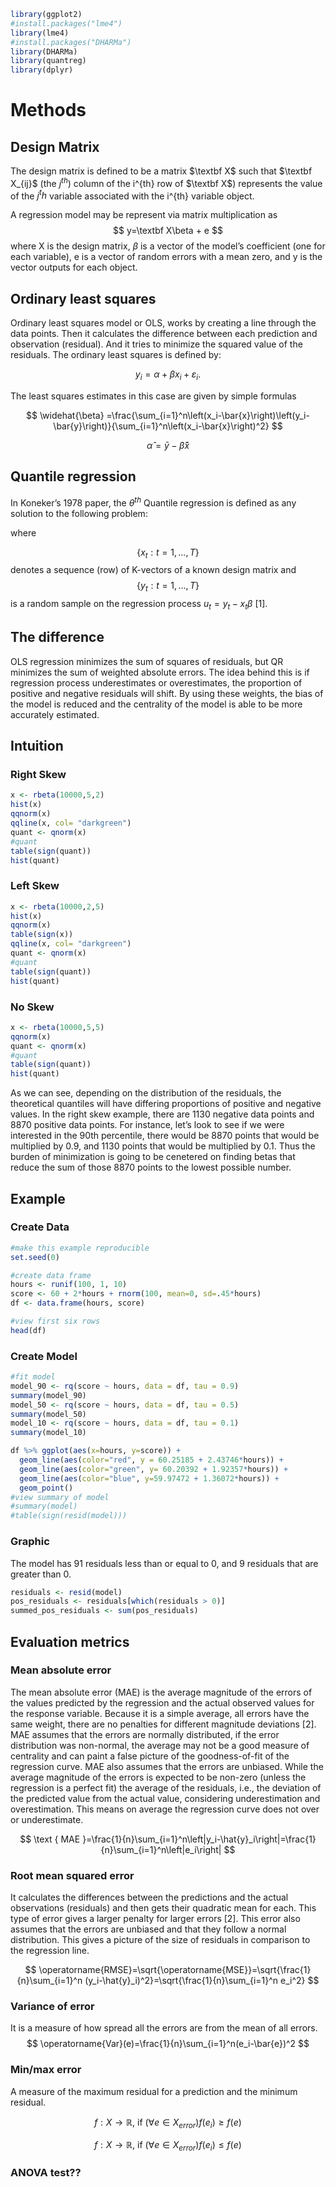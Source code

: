 ```{r}
library(ggplot2)
#install.packages("lme4")
library(lme4)
#install.packages("DHARMa")
library(DHARMa)
library(quantreg)
library(dplyr)
```
# Methods

## Design Matrix
The design matrix is defined to be a matrix $\textbf X$ such that $\textbf X_{ij}$ (the $j^{th}$) column of the i^{th} row of $\textbf X$) represents the value of the $j^th$ variable associated with the i^{th} variable object. 

A regression model may be represent via matrix multiplication as 
$$
y=\textbf X\beta + e
$$
where X is the design matrix, $\beta$ is a vector of the model's coefficient (one for each variable), e is a vector of random errors with a mean zero, and y is the vector outputs for each object.

## Ordinary least squares

Ordinary least squares model or OLS, works by creating a line through the data points. Then it calculates the difference between each prediction and observation (residual). And it tries to minimize the squared value of the residuals. The ordinary least squares is defined by:

$$
y_i=\alpha+\beta x_i+\varepsilon_i .
$$

The least squares estimates in this case are given by simple formulas

$$
\widehat{\beta} =\frac{\sum_{i=1}^n\left(x_i-\bar{x}\right)\left(y_i-\bar{y}\right)}{\sum_{i=1}^n\left(x_i-\bar{x}\right)^2}
$$

$$
\widehat{\alpha} =\bar{y}-\widehat{\beta} \bar{x}
$$

## Quantile regression

In Koneker's 1978 paper, the $\theta^{th}$ Quantile regression is defined as any solution to the following problem:

\begin{equation}
\min _{b \in \mathbf{R}^K}\left[\sum_{t \in\left\{t: y_t \geqslant x_t b\right\}} \theta\left|y_t-x_t b\right|+\sum_{t \in\left\{t: y_t<x_t b\right\}}(1-\theta)\left|y_t-x_t b\right|\right] 
\end{equation} 

where

$$
\{x_t: t=1,..., T\}
$$
 denotes a sequence (row) of K-vectors of a known design matrix and $$\{y_t: t=1,..., T\}$$ is a random sample on the regression process $u_t = y_t - x_t\beta$ \[1\].

## The difference

OLS regression minimizes the sum of squares of residuals, but QR minimizes the sum of weighted absolute errors. The idea behind this is if regression process underestimates or overestimates, the proportion of positive and negative residuals will shift. By using these weights, the bias of the model is reduced and the centrality of the model is able to be more accurately estimated. 

## Intuition
### Right Skew
```{r}
x <- rbeta(10000,5,2)
hist(x)
qqnorm(x)
qqline(x, col= "darkgreen")
quant <- qnorm(x)
#quant
table(sign(quant))
hist(quant)
```
### Left Skew
```{r}
x <- rbeta(10000,2,5)
hist(x)
qqnorm(x)
table(sign(x))
qqline(x, col= "darkgreen")
quant <- qnorm(x)
#quant
table(sign(quant))
hist(quant)
```

### No Skew
```{r}
x <- rbeta(10000,5,5)
qqnorm(x)
quant <- qnorm(x)
#quant
table(sign(quant))
hist(quant)
```


As we can see, depending on the distribution of the residuals, the theoretical quantiles will have differing proportions of positive and negative values. In the right skew example, there are 1130 negative data points and 8870 positive data points. For instance, let's look to see if we were interested in the 90th percentile, there would be 8870 points that would be multiplied by 0.9, and 1130 points that would be multiplied by 0.1. Thus the burden of minimization is going to be cenetered on finding betas that reduce the sum of those 8870 points to the lowest possible number. 

## Example

### Create Data
```{r}
#make this example reproducible
set.seed(0)

#create data frame 
hours <- runif(100, 1, 10)
score <- 60 + 2*hours + rnorm(100, mean=0, sd=.45*hours)
df <- data.frame(hours, score)

#view first six rows
head(df)
```

### Create Model
```{r}
#fit model
model_90 <- rq(score ~ hours, data = df, tau = 0.9)
summary(model_90)
model_50 <- rq(score ~ hours, data = df, tau = 0.5)
summary(model_50)
model_10 <- rq(score ~ hours, data = df, tau = 0.1)
summary(model_10)

df %>% ggplot(aes(x=hours, y=score)) +
  geom_line(aes(color="red", y = 60.25185 + 2.43746*hours)) +
  geom_line(aes(color="green", y= 60.20392 + 1.92357*hours)) +
  geom_line(aes(color="blue", y=59.97472 + 1.36072*hours)) +
  geom_point()
#view summary of model
#summary(model)
#table(sign(resid(model)))
```

### Graphic 



The model has 91 residuals less than or equal to 0, and 9 residuals that are greater than 0. 

```{r}
residuals <- resid(model)
pos_residuals <- residuals[which(residuals > 0)]
summed_pos_residuals <- sum(pos_residuals)
```


## Evaluation metrics

### Mean absolute error

The mean absolute error (MAE) is the average magnitude of the errors of the values predicted by the regression and the actual observed values for the response variable. Because it is a simple average, all errors have the same weight, there are no penalties for different magnitude deviations \[2\]. MAE assumes that the errors are normally distributed, if the error distribution was non-normal, the average may not be a good measure of centrality and can paint a false picture of the goodness-of-fit of the regression curve. MAE also assumes that the errors are unbiased. While the average magnitude of the errors is expected to be non-zero (unless the regression is a perfect fit) the average of the residuals, i.e., the deviation of the predicted value from the actual value, considering underestimation and overestimation. This means on average the regression curve does not over or underestimate.

$$
\text { MAE }=\frac{1}{n}\sum_{i=1}^n\left|y_i-\hat{y}_i\right|=\frac{1}{n}\sum_{i=1}^n\left|e_i\right|
$$

### Root mean squared error

It calculates the differences between the predictions and the actual observations (residuals) and then gets their quadratic mean for each. This type of error gives a larger penalty for larger errors \[2\]. This error also assumes that the errors are unbiased and that they follow a normal distribution. This gives a picture of the size of residuals in comparison to the regression line.

$$
\operatorname{RMSE}=\sqrt{\operatorname{MSE}}=\sqrt{\frac{1}{n}\sum_{i=1}^n (y_i-\hat{y}_i)^2}=\sqrt{\frac{1}{n}\sum_{i=1}^n e_i^2}
$$

### Variance of error

It is a measure of how spread all the errors are from the mean of all errors. 
$$
\operatorname{Var}(e)=\frac{1}{n}\sum_{i=1}^n(e_i-\bar{e})^2
$$

### Min/max error

A measure of the maximum residual for a prediction and the minimum residual.

$$
f: X \rightarrow \mathbb{R} \text {, if }(\forall e \in X_{error}) f\left(e_i\right) \geq f(e)
$$

$$
f: X \rightarrow \mathbb{R} \text {, if }(\forall e \in X_{error}) f\left(e_i\right) \leq f(e)
$$

### ANOVA test??